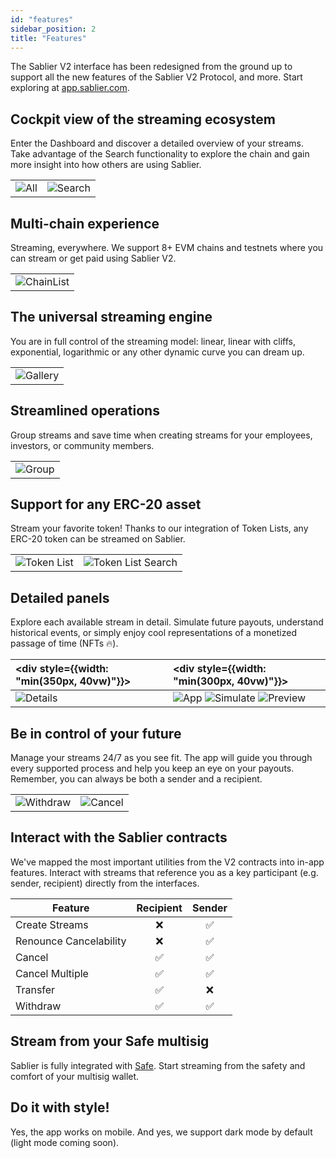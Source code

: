 ```yaml
---
id: "features"
sidebar_position: 2
title: "Features"
---
```


The Sablier V2 interface has been redesigned from the ground up to support all the new features of the Sablier V2
Protocol, and more. Start exploring at [app.sablier.com](https://app.sablier.com).

## Cockpit view of the streaming ecosystem

Enter the Dashboard and discover a detailed overview of your streams. Take advantage of the Search functionality to
explore the chain and gain more insight into how others are using Sablier.

|                                        |                                              |
| -------------------------------------- | -------------------------------------------- |
| ![All](/screenshots/dashboard-all.png) | ![Search](/screenshots/dashboard-search.png) |

## Multi-chain experience

Streaming, everywhere. We support 8+ EVM chains and testnets where you can stream or get paid using Sablier V2.

|                                           |
| ----------------------------------------- |
| ![ChainList](/screenshots/chain-list.png) |

## The universal streaming engine

You are in full control of the streaming model: linear, linear with cliffs, exponential, logarithmic or any other
dynamic curve you can dream up.

|                                      |
| ------------------------------------ |
| ![Gallery](/screenshots/gallery.png) |

## Streamlined operations

Group streams and save time when creating streams for your employees, investors, or community members.

|                                         |
| --------------------------------------- |
| ![Group](/screenshots/create-group.png) |

## Support for any ERC-20 asset

Stream your favorite token! Thanks to our integration of Token Lists, any ERC-20 token can be streamed on Sablier.

|                                                |                                                         |
| ---------------------------------------------- | ------------------------------------------------------- |
| ![Token List](/screenshots/tokenlist-home.png) | ![Token List Search](/screenshots/tokenlist-search.png) |

## Detailed panels

Explore each available stream in detail. Simulate future payouts, understand historical events, or simply enjoy cool
representations of a monetized passage of time (NFTs 🔥).

| <div style={{width: "min(350px, 40vw)"}}></div> | <div style={{width: "min(300px, 40vw)"}}></div>                                                                       |
| :---------------------------------------------- | :-------------------------------------------------------------------------------------------------------------------- |
| ![Details](/screenshots/details.png)            | ![App](/screenshots/stream-profile.png) ![Simulate](/screenshots/simulation.png) ![Preview](/screenshots/preview.png) |

## Be in control of your future

Manage your streams 24/7 as you see fit. The app will guide you through every supported process and help you keep an eye
on your payouts. Remember, you can always be both a sender and a recipient.

|                                              |                                          |
| -------------------------------------------- | ---------------------------------------- |
| ![Withdraw](/screenshots/cover-withdraw.png) | ![Cancel](/screenshots/cover-cancel.png) |

## Interact with the Sablier contracts

We've mapped the most important utilities from the V2 contracts into in-app features. Interact with streams that
reference you as a key participant (e.g. sender, recipient) directly from the interfaces.

| Feature                | Recipient | Sender |
| ---------------------- | :-------: | :----: |
| Create Streams         |    ❌     |   ✅   |
| Renounce Cancelability |    ❌     |   ✅   |
| Cancel                 |    ✅     |   ✅   |
| Cancel Multiple        |    ✅     |   ✅   |
| Transfer               |    ✅     |   ❌   |
| Withdraw               |    ✅     |   ✅   |

## Stream from your Safe multisig

Sablier is fully integrated with [Safe](https://safe.global). Start streaming from the safety and comfort of your
multisig wallet.

## Do it with style!

Yes, the app works on mobile. And yes, we support dark mode by default (light mode coming soon).
